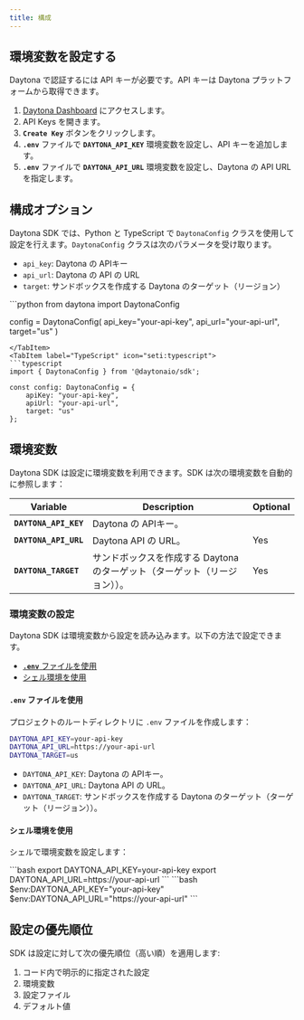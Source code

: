 ```yaml
---
title: 構成
---
```



## 環境変数を設定する

Daytona で認証するには API キーが必要です。API キーは Daytona プラットフォームから取得できます。

1. [Daytona Dashboard](https://app.daytona.io/dashboard/) にアクセスします。
2. API Keys を開きます。
3. **`Create Key`** ボタンをクリックします。
4. **`.env`** ファイルで **`DAYTONA_API_KEY`** 環境変数を設定し、API キーを追加します。
5. **`.env`** ファイルで **`DAYTONA_API_URL`** 環境変数を設定し、Daytona の API URL を指定します。

## 構成オプション

Daytona SDK では、Python と TypeScript で `DaytonaConfig` クラスを使用して設定を行えます。`DaytonaConfig` クラスは次のパラメータを受け取ります。

- `api_key`: Daytona の APIキー
- `api_url`: Daytona の API の URL
- `target`: サンドボックスを作成する Daytona のターゲット（リージョン）

<Tabs>
<TabItem label="Python" icon="seti:python">
```python
from daytona import DaytonaConfig

config = DaytonaConfig(
    api_key="your-api-key",
    api_url="your-api-url",
    target="us"
)

```
</TabItem>
<TabItem label="TypeScript" icon="seti:typescript">
```typescript
import { DaytonaConfig } from '@daytonaio/sdk';

const config: DaytonaConfig = {
    apiKey: "your-api-key",          
    apiUrl: "your-api-url",     
    target: "us"                  
};
```

</TabItem>
</Tabs>

## 環境変数

Daytona SDK は設定に環境変数を利用できます。SDK は次の環境変数を自動的に参照します：

| Variable              | Description                                | Optional |
| --------------------- | ------------------------------------------ | -------- |
| **`DAYTONA_API_KEY`** | Daytona の APIキー。                        |          |
| **`DAYTONA_API_URL`** | Daytona API の URL。                        | Yes      |
| **`DAYTONA_TARGET`**  | サンドボックスを作成する Daytona のターゲット（ターゲット（リージョン））。 | Yes      |

### 環境変数の設定

Daytona SDK は環境変数から設定を読み込みます。以下の方法で設定できます。

- [**`.env`** ファイルを使用](#using-a-env-file)
- [シェル環境を使用](#using-shell-environment)

#### **`.env`** ファイルを使用

プロジェクトのルートディレクトリに `.env` ファイルを作成します：

```bash
DAYTONA_API_KEY=your-api-key
DAYTONA_API_URL=https://your-api-url
DAYTONA_TARGET=us
```

- `DAYTONA_API_KEY`: Daytona の APIキー。
- `DAYTONA_API_URL`: Daytona API の URL。
- `DAYTONA_TARGET`: サンドボックスを作成する Daytona のターゲット（ターゲット（リージョン））。

#### シェル環境を使用

シェルで環境変数を設定します：

<Tabs>
<TabItem label="Bash/Zsh" icon="seti:shell">
```bash
export DAYTONA_API_KEY=your-api-key
export DAYTONA_API_URL=https://your-api-url
```
</TabItem>
<TabItem label="Windows PowerShell" icon="seti:powershell">
```bash
$env:DAYTONA_API_KEY="your-api-key"
$env:DAYTONA_API_URL="https://your-api-url"
```
</TabItem>
</Tabs>

## 設定の優先順位

SDK は設定に対して次の優先順位（高い順）を適用します:

1. コード内で明示的に指定された設定
2. 環境変数
3. 設定ファイル
4. デフォルト値
